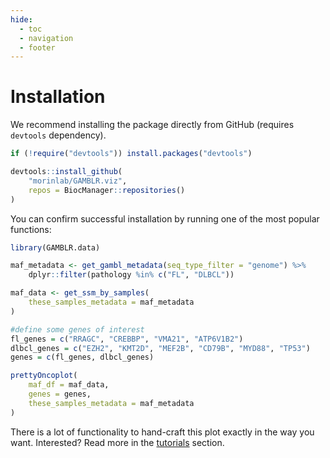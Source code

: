 ```yaml
---
hide:
  - toc
  - navigation
  - footer
---
```


# Installation

We recommend installing the package directly from GitHub (requires `devtools` dependency).

```r
if (!require("devtools")) install.packages("devtools")

devtools::install_github(
    "morinlab/GAMBLR.viz",
    repos = BiocManager::repositories()
)
```

You can confirm successful installation by running one of the most popular
functions:
```r
library(GAMBLR.data)

maf_metadata <- get_gambl_metadata(seq_type_filter = "genome") %>%
    dplyr::filter(pathology %in% c("FL", "DLBCL"))

maf_data <- get_ssm_by_samples(
    these_samples_metadata = maf_metadata
)

#define some genes of interest
fl_genes = c("RRAGC", "CREBBP", "VMA21", "ATP6V1B2")
dlbcl_genes = c("EZH2", "KMT2D", "MEF2B", "CD79B", "MYD88", "TP53")
genes = c(fl_genes, dlbcl_genes)

prettyOncoplot(
    maf_df = maf_data,
    genes = genes,
    these_samples_metadata = maf_metadata
)
```

There is a lot of functionality to hand-craft this plot exactly in the way you
want. Interested? Read more in the [tutorials](./tutorials/prettyoncoplot.html)
section.
